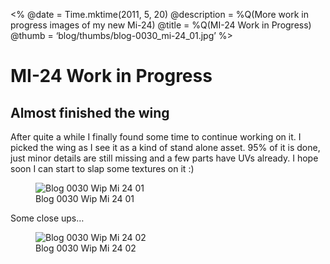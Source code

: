 <%
  @date = Time.mktime(2011, 5, 20)
  @description = %Q(More work in progress images of my new Mi-24)
  @title = %Q(MI-24 Work in Progress)
  @thumb = 'blog/thumbs/blog-0030_mi-24_01.jpg'
%>

MI-24 Work in Progress
======================

Almost finished the wing
------------------------

After quite a while I finally found some time to continue working on it. I picked the wing as I see it as a kind of stand alone asset. 95% of it is done, just minor details are still missing and a few parts have UVs already. I hope soon I can start to slap some textures on it :)


![Blog 0030 Wip Mi 24 01](/images/blog/blog-0030_mi-24_01.jpg)

Some close ups...

![Blog 0030 Wip Mi 24 02](/images/blog/blog-0030_mi-24_02.jpg)